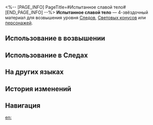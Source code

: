 <%-- [PAGE_INFO]
PageTitle=#Испытанное славой тело#
[END_PAGE_INFO] --%>
{{Предмет Инфобокс
|id          = 115003
|Изображение = Предмет Испытанное славой тело.png
|Тип         = Материал Следов
|Тип2        = Материал возвышения персонажа
|Инвентарь   = Материалы улучшения
|Редкость    = 4
|Эффект      = 
|Описание    = Сердце отпрысков титана раздора, полное божественной мощи. Продвинутый материал для усиления.
|Источник1   = [[Отпрыски титанов на уровне Равновесия 4 или выше]]
|Источник2   = [[Сумеречный зверь на уровне Равновесия 4 или выше]]
|Источник3   = [[Универсальная машина для синтеза: Синтез материалов]]
|Источник4   = [[Противники в Расходящейся вселенной]]
|Источник5   = [[Противники в Виртуальной вселенной]]
|Источник6   = [[Универсальная машина для синтеза: Обмен материалов]]
}}
{{Описание|Вначале люди сражались за жизнь. Теперь же есть те, кто сражается за смерть, такие же бесстрашные, как и отпрыски титана раздора. Жители Кремноса говорят, что у воинов из плоти и камня одинаковые сердца.<br /><br />''«Отвага течёт внутри, а сердце зовётся славой».''}}
'''Испытанное славой тело''' — 4-звёздочный материал для возвышения уровня [[Следы|Следов]], [[Световые конусы|Световых конусов]] или [[Персонажи|персонажей]].

==Использование в возвышении==
{{Использование в возвышении}}

==Использование в Следах==
{{Использование в следах}}

==На других языках==
{{На других языках
|en   = Glory-Aspersed Torso
|zhs  = 荣耀洗礼身躯
|zht  = 榮耀洗禮身軀
|ja   = 栄光は身体を洗礼する
|ko   = 영광의 세례를 받은 육신
|es   = Torso bautizado de gloria
|fr   = Corps éclaboussé d'honneur
|ru   = Испытанное славой тело
|th   = Glory-Aspersed Torso
|vi   = Vinh Quang Gột Rửa Thân Xác
|de   = Von Ehre besprengter Leib
|id   = Glory-Aspersed Torso
|pt   = Torso Batizado de Glória
}}

==История изменений==
{{История изменений|3.5}}

==Навигация==
{{Материалы улучшения Навбокс}}

[[en:]]